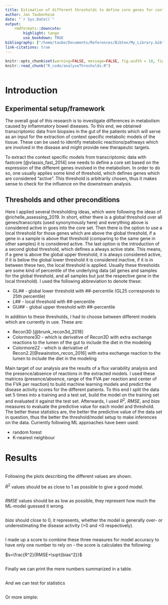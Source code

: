 ```yaml
---
title: Estimation of different thresholds to define core genes for context specific model extraction
author: Jan Taubenheim
date: "`r Sys.Date()`"
output: 
    rmdformats::downcute:
        highlight: tango
        use_bookdown: TRUE
bibliography: ["/home/taube/Documents/References/Bibtex/My_Library.bib"]
link-citations: true
---
```



```r
knitr::opts_chunk$set(warning=FALSE, message=FALSE, fig.width = 10, fig.height=5)
knitr::read_chunk("R_code/analyseThresholds.R")
```

```r
```


# Introduction

## Experimental setup/framework

The overall goal of this research is to investigate differences in metabolism caused by inflammatory bowel diseases. To this end, we obtained transcriptomic data from biopsies in the gut of the patients which will serve as an input for the extraction of context specific metabolic models of the tissue. These can be used to identify metabolic reactions/pathways which are involved in the disease and might provide new therapeutic targets.

To extract the context specific models from transcriptomic data with fastcore [@vlassis_fast_2014] one needs to define a core set based on the expression of the different genes involved in the metabolism. In order to do so, one usually applies some kind of threshold, which defines genes which are considered "active". This threshold is arbitrarily chosen, thus it makes sense to check for the influence on the downstream analysis.

## Thresholds and other preconditions

Here I applied several thresholding ideas, which were following the ideas of @richelle_assessing_2019. In short, either there is a global threshold over all genes/transcripts (used synonymously here) and everything above is considered active in goes into the core set. Then there is the option to use a local threshold for those genes which are above the global threshold, if a gene in a sample is above that threshold (comparing to the same gene in other samples) it is considered active. The last option is the introduction of a second global threshold, which defines a always active state. This means, if a gene is above the global upper threshold, it is always considered active, if it is below the global lower threshold it is considered inactive, if it is in between these two, the local threshold is applied. Usually these thresholds are some kind of percentile of the underlying data (all genes and samples for the global threshold, and all samples but just the respective gene in the local threshold). I used the following abbreviation to denote these:

- GL## - global lower threshold with ##-percentile (GL25 corresponds to 25th percentile)
- L## - local threshold with ##-percentile
- GU## - global upper threshold with ##-percentile

In addition to these thresholds, I had to choose between different models which are currently in use. These are:

- Recon3D [@brunk_recon3d_2018]
- Colormore3D - which is derivative of Recon3D with extra exchange reactions to the lumen of the gut to include the diet in the modeling
- Colormore22 - which is derivative of Recon2.2[@swainston_recon_2016] with extra exchange reaction to the lumen to include the diet in the modeling

Main target of our analysis are the results of a flux variability analysis and the presence/absence of reactions in the extracted models. I used these matrices (presence/absence, range of the FVA per reaction and center of the FVA per reaction) to build machine learning models and predict the disease activity scores for the different patients. To this end I split the data set 5 times into a training and a test set, build the model on the training set and evaluated it against the test set. Afterwards, I used $R^2$, $RMSE$, and $bias$ measures to evaluate the predictive value for each model and threshold. The better these statistics are, the better the predictive value of the data set in question, thus the better the threshold/model setup to make inferences on the data. Currently following ML approaches have been used:

- random forest
- K-nearest neighbour

# Results

```r
```

Following the plots describing the different values are shown.

$R^2$ values should be as close to 1 as possible to give a good model.

```r
```

$RMSE$ values should be as low as possible, they represent how much the ML-model guessed it wrong.

```r
```

$bias$ should close to 0, it represents, whether the model is generally over- or underestimating the disease activity (>0 and <0 respectively).

```r
```

I made up a score to combine these three measures for model accuracy to have only one number to rely on - the score is calculates the following:

$s=\frac{R^2}{RMSE+\sqrt{bias^2}}$

```r
```

Finally we can print the mere numbers summarized in a table.

```r
```

And we can test for statistics

```r
```

Or more simple:

```r
```
